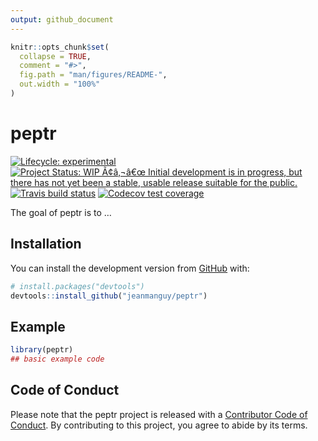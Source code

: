 ```yaml
---
output: github_document
---
```


<!-- README.md is generated from README.Rmd. Please edit that file -->

```r
knitr::opts_chunk$set(
  collapse = TRUE,
  comment = "#>",
  fig.path = "man/figures/README-",
  out.width = "100%"
)
```

# peptr

<!-- badges: start -->
[![Lifecycle: experimental](https://img.shields.io/badge/lifecycle-experimental-orange.svg)](https://www.tidyverse.org/lifecycle/#experimental)
[![Project Status: WIP Ã¢â‚¬â€œ Initial development is in progress, but there has not yet been a stable, usable release suitable for the public.](https://www.repostatus.org/badges/latest/wip.svg)](https://www.repostatus.org/#wip)
[![Travis build status](https://travis-ci.org/jeanmanguy/peptr.svg?branch=master)](https://travis-ci.org/jeanmanguy/peptr)
[![Codecov test coverage](https://codecov.io/gh/jeanmanguy/peptr/branch/master/graph/badge.svg)](https://codecov.io/gh/jeanmanguy/peptr?branch=master)
<!-- badges: end -->

The goal of peptr is to ...

## Installation

You can install the development version from [GitHub](https://github.com/) with:

``` r
# install.packages("devtools")
devtools::install_github("jeanmanguy/peptr")
```
## Example

<!-- This is a basic example which shows you how to solve a common problem: -->

```r
library(peptr)
## basic example code
```

## Code of Conduct

Please note that the peptr project is released with a [Contributor Code of Conduct](https://contributor-covenant.org/version/1/0/0/CODE_OF_CONDUCT.html). By contributing to this project, you agree to abide by its terms.

